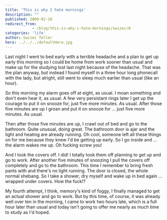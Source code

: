```yaml
---
title: 'This is why I hate mornings'
description: ""
published: 2009-02-10
redirect_from: 
            - /blog/this-is-why-i-hate-mornings/swizec/8
categories: 'life'
author: Swizec Teller
hero: ../../../defaultHero.jpg
---
```

Last night I went to bed early with a terrible headache and a plan to get up early this morning so I could be home from work sooner than usual and make up for the studying lost last night because of the headache. That was the plan anyway, but instead I found myself in a three hour long phonecall with the lady, but alright, still went to sleep much earlier than usual (like an hour).

So this morning my alarm goes off at eight, as usual. I moan something and don't even hear it, as usual. A few very persistant rings later I get up the courage to put it on snooze for, just five more minutes. As usual. After those five minutes are up I groan and put it on snooze for ... just five more minutes. As usual.

Then after those five minutes are up, I crawl out of bed and go to the bathroom. Quite unusual, doing great. The bathroom door is ajar and the light and heating are already running. Oh cool, someone left all these things on for me because they knew I'd be getting up early. So I go inside and ... the alarm wakes me up. Oh fucking screw you!

And I took the covers off. I did! I totally took them off planning to get up and go to work. After another five minutes of snoozing I pull the covers off completely and go to the bathroom. This time I remember to bring fresh pants with and there's no light running. The door is closed, the whole normal shebang. So I take a shower, dry myself and wake up in bed again ... wrapped under covers. How the fuck!?

My fourth attempt, I think, memory's kind of foggy, I finally managed to get an actual shower and go to work. But by this time, of course, it was already well over ten in the morning, I came to work two hours late, which is a full hour later than usual and today isn't going to offer me nearly as much time to study as I'd hoped.